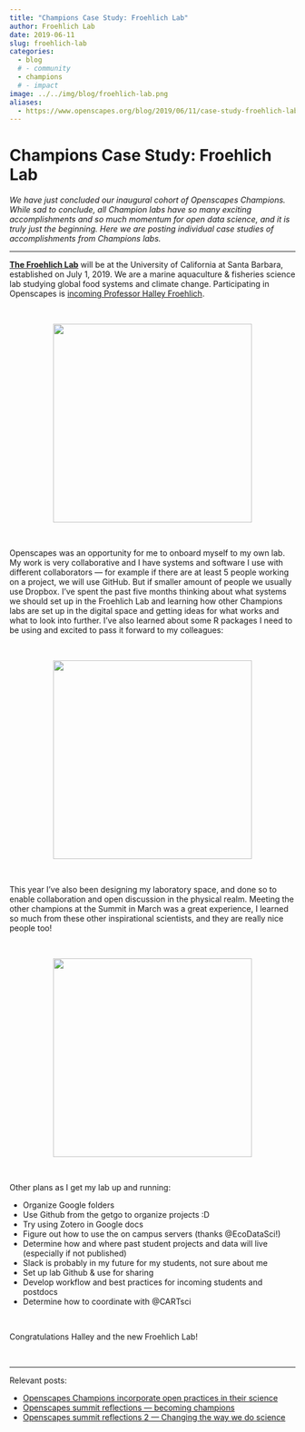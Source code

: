 ```yaml
---
title: "Champions Case Study: Froehlich Lab"
author: Froehlich Lab
date: 2019-06-11
slug: froehlich-lab
categories:
  - blog 
  # - community
  - champions
  # - impact
image: ../../img/blog/froehlich-lab.png
aliases: 
  - https://www.openscapes.org/blog/2019/06/11/case-study-froehlich-lab/
---
```


# Champions Case Study: Froehlich Lab 

*We have just concluded our inaugural cohort of Openscapes Champions. While sad to conclude, all Champion labs have so many exciting accomplishments and so much momentum for open data science, and it is truly just the beginning. Here we are posting individual case studies of accomplishments from Champions labs.*

---

[**The Froehlich Lab**](https://halleyfroehlich.wordpress.com/) will be at the University of California at Santa Barbara, established on July 1, 2019. We are a marine aquaculture & fisheries science lab studying global food systems and climate change. Participating in Openscapes is [incoming Professor Halley Froehlich](https://halleyfroehlich.wordpress.com/).

<br> 

<center>
  <a><img src="/img/blog/froehlich-lab.png" width="350px"></a>
</center>

<br>

Openscapes was an opportunity for me to onboard myself to my own lab. My work is very collaborative and I have systems and software I use with different collaborators — for example if there are at least 5 people working on a project, we will use GitHub. But if smaller amount of people we usually use Dropbox. I've spent the past five months thinking about what systems we should set up in the Froehlich Lab and learning how other Champions labs are set up in the digital space and getting ideas for what works and what to look into further. I've also learned about some R packages I need to be using and excited to pass it forward to my colleagues:


<br> 

<center>
 <a href="https://twitter.com/DocFroehlich/status/1085990833571020800">
    <img src="/img/blog/halley-rnoaa-tweet.png" width="350px">
  </a>
</center>

<br>

This year I've also been designing my laboratory space, and done so to enable collaboration and open discussion in the physical realm. Meeting the other champions at the Summit in March was a great experience, I learned so much from these other inspirational scientists, and they are really nice people too!

<br> 

<center>
  <a href="https://twitter.com/DocFroehlich/status/1112053451175817222">
  <img src="/img/blog/halley-summit-tweet.png" width="350px">
  </a>
</center>

<br>


Other plans as I get my lab up and running: 

- Organize Google folders
- Use Github from the getgo to organize projects :D
- Try using Zotero in Google docs
- Figure out how to use the on campus servers (thanks @EcoDataSci!)
- Determine how and where past student projects and data will live (especially if not published)
- Slack is probably in my future for my students, not sure about me
- Set up lab Github & use for sharing
- Develop workflow and best practices for incoming students and postdocs
- Determine how to coordinate with  @CARTsci



<br>

Congratulations Halley and the new Froehlich Lab! 

<br>

---

Relevant posts: 

- [Openscapes Champions incorporate open practices in their science](https://www.openscapes.org/blog/2019/03/27/champions-incorporate-open-science/)
- [Openscapes summit reflections — becoming champions](https://www.openscapes.org/blog/2019/04/08/summit-reflections1/)
- [Openscapes summit reflections 2 — Changing the way we do science](https://www.openscapes.org/blog/2019/04/25/summit-reflections2/)

<br>

